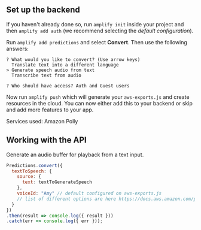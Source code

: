## Set up the backend

If you haven't already done so, run `amplify init` inside your project and then `amplify add auth` (we recommend selecting the *default configuration*).

Run `amplify add predictions` and select **Convert**. Then use the following answers:

```console
? What would you like to convert? (Use arrow keys)
  Translate text into a different language 
> Generate speech audio from text 
  Transcribe text from audio 
  
? Who should have access? Auth and Guest users
```

Now run `amplify push` which will generate your `aws-exports.js` and create resources in the cloud. You can now either add this to your backend or skip and add more features to your app.

Services used: Amazon Polly

## Working with the API

Generate an audio buffer for playback from a text input.

```javascript
Predictions.convert({
  textToSpeech: {
    source: {
      text: textToGenerateSpeech
    },
    voiceId: "Amy" // default configured on aws-exports.js 
    // list of different options are here https://docs.aws.amazon.com/polly/latest/dg/voicelist.html
  }
})
.then(result => console.log({ result }))
.catch(err => console.log({ err }));
```

